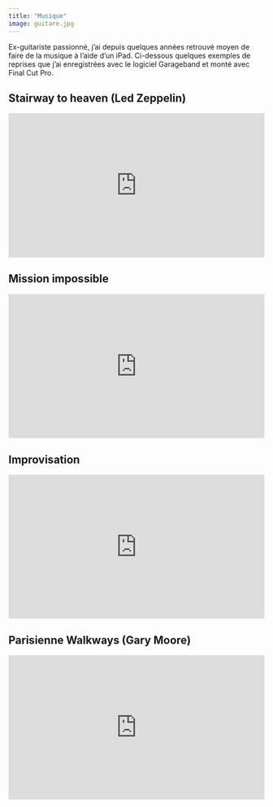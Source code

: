 ```yaml
---
title: "Musique"
image: guitare.jpg
---
```


Ex-guitariste passionné, j'ai depuis quelques années retrouvé moyen de faire de la musique à l'aide d'un iPad. Ci-dessous quelques exemples de reprises que j'ai enregistrées avec le logiciel Garageband et monté avec Final Cut Pro.

## Stairway to heaven (Led Zeppelin)

<div style="position: relative; padding-bottom: 56.25%; height: 0; overflow: hidden; max-width: 100%; text-align: center;">
  <iframe src="https://www.youtube.com/embed/lHcQq07BBe8?si=7h9ECX2v0Zwoanm2" 
          title="YouTube video player" 
          frameborder="0" 
          allow="accelerometer; autoplay; clipboard-write; encrypted-media; gyroscope; picture-in-picture; web-share" 
          allowfullscreen 
          style="position: absolute; top: 0; left: 50%; transform: translateX(-50%); width: 100%; height: 100%;">
  </iframe>
</div>

## Mission impossible

<div style="position: relative; padding-bottom: 56.25%; height: 0; overflow: hidden; max-width: 100%; text-align: center;">
  <iframe src="https://www.youtube.com/embed/UzQPT7_uavU"
          title="YouTube video player"
          frameborder="0"
          allow="accelerometer; autoplay; clipboard-write; encrypted-media; gyroscope; picture-in-picture; web-share"
          allowfullscreen
          style="position: absolute; top: 0; left: 50%; transform: translateX(-50%); width: 100%; height: 100%;">
  </iframe>
</div>

## Improvisation

<div style="position: relative; padding-bottom: 56.25%; height: 0; overflow: hidden; max-width: 100%; text-align: center;">
  <iframe src="https://www.youtube.com/embed/G2Z4rkJ-Jyc"
          title="YouTube video player"
          frameborder="0"
          allow="accelerometer; autoplay; clipboard-write; encrypted-media; gyroscope; picture-in-picture; web-share"
          allowfullscreen
          style="position: absolute; top: 0; left: 50%; transform: translateX(-50%); width: 100%; height: 100%;">
  </iframe>
</div>

## Parisienne Walkways (Gary Moore)

<div style="position: relative; padding-bottom: 56.25%; height: 0; overflow: hidden; max-width: 100%; text-align: center;">
  <iframe src="https://www.youtube.com/embed/ctplKfPqDAs?si=mk2YVTE75NbGfGWb"
          title="YouTube video player"
          frameborder="0"
          allow="accelerometer; autoplay; clipboard-write; encrypted-media; gyroscope; picture-in-picture; web-share"
          allowfullscreen
          referrerpolicy="strict-origin-when-cross-origin"
          style="position: absolute; top: 0; left: 50%; transform: translateX(-50%); width: 100%; height: 100%;">
  </iframe>
</div>

